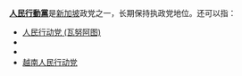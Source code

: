 '''[[人民行動黨|人民行動黨]]'''是[[新加坡|新加坡]]政党之一，长期保持执政党地位。还可以指：

* [[人民行动党_(瓦努阿图)|人民行动党 (瓦努阿图)]]
* {{tsl|en|People's Action Party (Papua New Guinea)|人民行动党 (巴布亚新几内亚)}}
* {{tsl|en|People's Action Party (Ghana)|人民行动党 (加纳)}}
* [[越南人民行动党|越南人民行动党]]

{{disambig|cat=五字政党消歧义}}